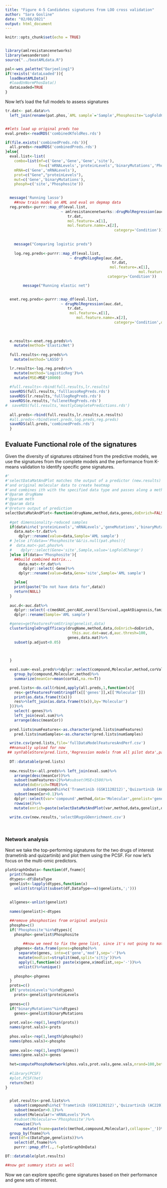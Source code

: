 ```yaml
---
title: "Figure 4-5 Candidates signatures from LOO cross validation"
author: "Sara Gosline"
date: "02/08/2021"
output: html_document
---
```


```r
knitr::opts_chunk$set(echo = TRUE)


library(amlresistancenetworks)
library(wesanderson)
source("../beatAMLdata.R")

pal<-wes_palette("Darjeeling1")
if(!exists('dataLoaded')){
  loadBeatAMLData()
  #loadUnNormPhosData()
  dataLoaded=TRUE
}


```

Now let's load the full models to assess signatures

```r

tr.dat<- pat.data%>%
  left_join(rename(pat.phos,`AML sample`='Sample',Phosphosite='LogFoldChange'))


##lets load up original preds too
eval.preds<-readRDS('combinedKfoldRes.rds')

if(file.exists('combinedPreds.rds')){
  all.preds<-readRDS('combinedPreds.rds')
}else{
  eval.list<-list(
    combo=list(mf=c('Gene','Gene','Gene','site'),
               fn=c('mRNALevels','proteinLevels','binaryMutations','Phosphosite')),
    mRNA=c('Gene','mRNALevels'),
    prot=c("Gene","proteinLevels"),
    mut=c('Gene','binaryMutations'),
    phosph=c('site','Phosphosite'))

  
  message('Running lasso')
    ##now train model on AML and eval on depmap data
  reg.preds<-purrr::map_df(eval.list,
                         ~ amlresistancenetworks::drugMolRegression(auc.dat,
                            tr.dat,
                            mol.feature=.x[1],
                            mol.feature.name=.x[2],                                                   
                                                 category='Condition'))
  
  
    message("Comparing logistic preds")
  
    log.reg.preds<-purrr::map_df(eval.list,
                             ~ drugMolLogReg(auc.dat,
                                                tr.dat,
                                               mol.feature=.x[1],
                                                            mol.feature.name=.x[2],
                                              category='Condition'))

        message("Running elastic net")

  
  enet.reg.preds<-purrr::map_df(eval.list,
                         ~ drugMolRegression(auc.dat,
                            tr.dat,
                             mol.feature=.x[1],
                                mol.feature.name=.x[2],
                                                 category='Condition',doEnet=TRUE))
  
  
  
  e.results<-enet.reg.preds%>%
    mutate(method='ElasticNet')
 
  full.results<-reg.preds%>%
    mutate(method='LASSO')

  lr.results<-log.reg.preds%>%
    mutate(method='LogisticReg')%>%
    mutate(MSE=MSE*10000)
  
  #full.results<-rbind(full.results,lr.results)
  saveRDS(full.results,'fulllassoRegPreds.rds')
  saveRDS(lr.results,'fulllogRegPreds.rds')
  saveRDS(e.results,'fullenetRegPreds.rds')
#  saveRDS(full.results,'mostlyCompletePredictions.rds')
  
  all.preds<-rbind(full.results,lr.results,e.results)
  #all.preds<-rbind(enet.preds,log.preds,reg.preds)
  saveRDS(all.preds,'combinedPreds.rds')
  }

```

## Evaluate Functional role of the signatures


Given the diversity of signatures otbtained from the predictive models, we use the signatures from the complete models and the performance from K-means validation to identify specific gene signatures. 

```r


#'
#'selectDataMatAndPlot matches the output of a predictor (new.results) to the AUC data
#'and original molecular data to create heatmap
#'and combines ith with the specified data type and passes along a method to be used
#'@param drugName
#'@param meth
#'@param data
#'@return output of prediction
selectDataMatAndPlot<-function(drugName,method,data,genes,doEnrich=FALSE,doGraph=FALSE){
 
  #get dimensionality-reduced samples
  if(data%in%c('proteinLevels','mRNALevels','geneMutations','binaryMutations') &&!is.null(tr.dat)){
    data.mat<-tr.dat%>%
      dplyr::rename(value=data,Sample='AML sample')
  # }else if(data=='Phosphosite'&&!is.null(pat.phos)){
  #  data.mat<-pat.phos%>%
  #    dplyr::select(Gene='site',Sample,value='LogFoldChange')
  }else if(data=='Phosphosite'){
    ##build combined matrix...
      data.mat<-tr.dat%>%
        dplyr::select(-Gene)%>%
      dplyr::rename(value=data,Gene='site',Sample='AML sample')

    }else{
    print(paste("Do not have data for",data))
    return(NULL)
  }
  
  auc.d<-auc.dat%>%
    dplyr::select(-c(medAUC,percAUC,overallSurvival,ageAtDiagnosis,family))%>%
    dplyr::rename(Sample='AML sample')

  #genes=getFeaturesFromString(genelist,data)
  clusterSingleDrugEfficacy(drugName,method,data,doEnrich=doEnrich,
                              this.auc.dat=auc.d,auc.thresh=100,
                            genes,data.mat)%>%
    subset(p.adjust<0.05)  

  
  
  }

  eval.sum<-eval.preds%>%dplyr::select(compound,Molecular,method,corVal)%>%
    group_by(compound,Molecular,method)%>%
    summarize(meanCor=mean(corVal,na.rm=T))

  pred.lists<-do.call(rbind,apply(all.preds,1,function(x){
    res<-getFeaturesFromStringdf(x[['genes']],x[['Molecular']])
    print(as.data.frame(t(x)))
    res%>%left_join(as.data.frame(t(x)),by='Molecular')
  }))%>%
    select(-genes)%>%
    left_join(eval.sum)%>%
    arrange(desc(meanCor))
  
  pred.lists$numFeatures<-as.character(pred.lists$numFeatures)
    pred.lists$numSamples<-as.character(pred.lists$numSamples)

  write.csv(pred.lists,file='fullDataModelFeaturesAndPerf.csv')
  ##nanually upload for now
 ## synTableStore(pred.lists,'Regression models from all pilot data',parentId = 'syn22128879')
  
  DT::datatable(pred.lists)
  
  new.results<-all.preds%>% left_join(eval.sum)%>%
    arrange(desc(meanCor))%>%
    subset(numFeatures>2)%>%#subset(MSE<1500)%>%  
    mutate(doEnrich=TRUE)%>%
        subset(compound%in%c('Trametinib (GSK1120212)','Quizartinib (AC220)'))%>%
    subset(meanCor>0.1)%>%
    dplyr::select(var='compound',method,data='Molecular',genelist='genes',doEnrich)%>%
    rowwise()%>%
    mutate(enrich=paste(selectDataMatAndPlot(var,method,data,genelist,doEnrich)$Description,collapse=','))
  
  write.csv(new.results,'selectDRugsGOenrichment.csv')
  
  
```

### Network analysis

Next we take the top-performing signatures for the two drugs of interest (trametinib and quizartinib) and plot them using the PCSF. For now let's focus on the multi-omic predictors.

```r
plotGraphOnData<-function(df,fname){
  print(fname)
  dtypes<-df$DataType
  genelist<-lapply(dtypes,function(x)
    unlist(strsplit(subset(df,DataType==x)$genelists,';')))
  
  
  allgenes<-unlist(genelist)
  
  names(genelist)<-dtypes

  ##remove phosphosties from original analysis  
  phospho=c()
  if('Phosphosite'%in%dtypes){
    phospho<-genelist$Phosphosite
  
        ##now we need to fix the gene list, since it's not going to match    
    phgenes<-data.frame(genes=phospho)%>%
      separate(genes, into=c('gene','mod'),sep='-')%>%
      mutate(modlist=strsplit(mod,split='s|t|y'))%>%
      apply(1,function(x) paste(x$gene,x$modlist,sep='-'))%>%
      unlist()%>%unique()
  
    phospho<-phgenes
  }
  prots=c()
  if('proteinLevels'%in%dtypes)
    prots<-genelist$proteinLevels
  
  genes=c()
  if("binaryMutations"%in%dtypes)
    genes<-genelist$binaryMutations
  
  prot.vals<-rep(1,length(prots))
  names(prot.vals)<-prots
  
  phos.vals<-rep(1,length(phospho))
  names(phos.vals)<-phospho
  
  gene.vals<-rep(1,length(genes))
  names(gene.vals)<-genes
  
  het=computePhosphoNetwork(phos.vals,prot.vals,gene.vals,nrand=100,beta=2,fname=fname)
  
  #library(PCSF)
  #plot.PCSF(het)
  return(het)
}


  plot.results<-pred.lists%>%
    subset(compound%in%c('Trametinib (GSK1120212)','Quizartinib (AC220)'))%>%
    subset(meanCor>0.1)%>%
    subset(Molecular!='mRNALevels')%>%
    #subset(Molecular=='Phosphosite')%>%
    rowwise()%>%
        mutate(fname=paste(c(method,compound,Molecular),collapse='_'))%>%
  group_by(fname)%>%
  nest(df=c(DataType,genelists))%>%
    select(df,fname)%>%
    purrr::pmap_dfr(.,.f=plotGraphOnData)

DT::datatable(plot.results)

##now get summary stats as well

```


Now we can explore specific gene signatures based on their performance and gene sets of interest.








